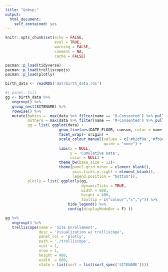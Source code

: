 ---
title: "&nbsp;" 
output:
  html_document:
    self_contained: yes
---

```{=html}
<style>
element.style {
  width:         1200px;
  height:        900px;
  margin-top:    25px;
  margin-bottom: 25px;
}
</style>
```

```{r include = FALSE}
knitr::opts_chunk$set(echo = FALSE, 
                      eval = TRUE, 
                      warning = FALSE, 
                      comment = NA, 
                      cache = FALSE)
```

```{r}
pacman::p_load(tidyverse)
pacman::p_load(trelliscopejs)
pacman::p_load(plotly)
```

```{r}
birth_data <- readRDS('dat/birth_data.rds')
```

```{r}
#| panel: fill
gg <- birth_data %>%
   ungroup() %>% 
   group_nest(SITENAME) %>% 
   rowwise() %>% 
   mutate(babies =  max(data %>% filter(name == 'B-Consented') %>% pull(cumsum) ),
          mothers = max(data %>% filter(name == 'M-Consented') %>% pull(cumsum) ),
          gg = list( ggplot(data) + 
                        geom_line(aes(DATE_FLOOR, cumsum, color = name)) +
                        facet_wrap(~ origin) +
                        scale_colour_manual(values = c('#b2df8a','#fb9a99','#fdbf6f'),
                                            guide = "none") +
                        labs(x = NULL,
                             y = 'Cumulative Data',
                             color = NULL) +
                        theme_bw(base_size = 12)+
                        theme(panel.grid.minor = element_blank(),
                              axis.ticks.y.right = element_blank(),
                              legend.position = "bottom")),
          plotly = list( ggplotly(gg, 
                                  dynamicTicks = TRUE,
                                  width = 800,
                                  height = 400,
                                  tooltip = c("colour","x","y")) %>% 
                            hide_legend() %>% 
                            config(displayModeBar = F) ))

gg %>%
   ungroup() %>% 
   trelliscope(name = 'Site Enrollement',
               desc = 'Visualization w/ trelliscope',
               panel_col = 'plotly',
               path = './trelliscope',
               ncol = 1,
               nrow = 1,
               height = 900,
               width  = 600,
               state = list(sort = list(sort_spec('SITENAME'))))
```
